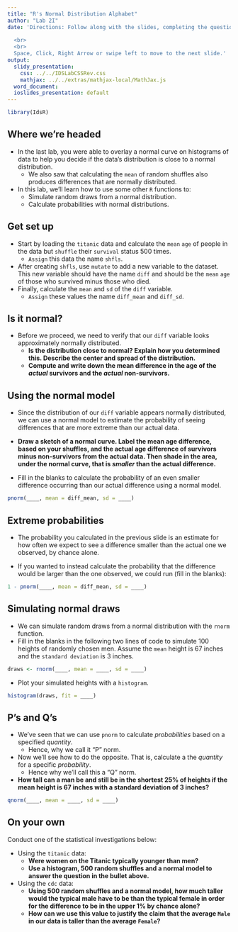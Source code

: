 ```yaml
---
title: "R's Normal Distribution Alphabet"
author: "Lab 2I"
date: 'Directions: Follow along with the slides, completing the questions in <font color=#25679E><b>blue</b></font> on your computer, and answering the questions in **red** in your journal.  
  
  <br>
  <br>
  Space, Click, Right Arrow or swipe left to move to the next slide.'
output:
  slidy_presentation:
    css: ../../IDSLabCSSRev.css
    mathjax: ../../extras/mathjax-local/MathJax.js
  word_document:
  ioslides_presentation: default
---
```


```r
library(IdsR)
```

## Where we're headed

- In the last lab, you were able to overlay a normal curve on histograms of data to help you decide if the data's distribution is close to a normal distribution.
    - We also saw that calculating the `mean` of random shuffles also produces differences that are normally distributed.
- In this lab, we'll learn how to use some other `R` functions to:
    - Simulate random draws from a normal distribution.
    - Calculate probabilities with normal distributions.


## Get set up

- <span class="blue">Start by loading the `titanic` data and calculate the `mean` `age` of people in the data but `shuffle` their `survival` status 500 times.</span>
    - `Assign` this data the name `shfls`.
- <span class="blue">After creating `shfls`, use `mutate` to add a new variable to the dataset. This new variable should have the name `diff` and should be the `mean` `age` of those who survived minus those who died.</span>
- <span class="blue">Finally, calculate the `mean` and `sd` of the `diff` variable.</span>
    - `Assign` these values the name `diff_mean` and `diff_sd`.


## Is it normal?

- Before we proceed, we need to verify that our `diff` variable looks approximately normally distributed.
    - **Is the distribution close to normal? Explain how you determined this. Describe the center and spread of the distribution.**
    - **Compute and write down the mean difference in the age of the _actual_ survivors and the _actual_ non-survivors.**


## Using the normal model

- Since the distribution of our `diff` variable appears normally distributed, we can use a normal model to estimate the probability of seeing differences that are more extreme than our actual data.

- **Draw a sketch of a normal curve. Label the mean age difference, based on your shuffles, and the actual age difference of survivors minus non-survivors from the actual data. Then shade in the area, under the normal curve, that is _smaller_ than the actual difference.**
    
- <span class="blue">Fill in the blanks to calculate the probability of an even smaller difference occurring than our actual difference using a normal model.</span>
```r
pnorm(____, mean = diff_mean, sd = ____)
```


## Extreme probabilities

- The probability you calculated in the previous slide is an estimate for how often we expect to see a difference smaller than the actual one we observed, by chance alone.

- <span class="blue">If you wanted to instead calculate the probability that the difference would be larger than the one observed, we could run (fill in the blanks):</span>
```r
1 - pnorm(____, mean = diff_mean, sd = ____)
```


## Simulating normal draws

- We can simulate random draws from a normal distribution with the `rnorm` function.
- <span class="blue">Fill in the blanks in the following two lines of code to simulate 100 heights of randomly chosen men. Assume the `mean` height is 67 inches and the `standard deviation` is 3 inches. </span> 

```r
draws <- rnorm(____, mean = ____, sd = ____)
```

- <span class="blue">Plot your simulated heights with a `histogram`.</span>

```r
histogram(draws, fit = ____)
```


## P's and Q's

- We've seen that we can use `pnorm` to calculate _probabilities_ based on a specified _quantity_.
    - Hence, why we call it "P" norm.
- Now we'll see how to do the opposite. That is, calculate a the _quantity_ for a specific _probability_.
    - Hence why we'll call this a "Q" norm.
- **How tall can a man be and still be in the shortest 25% of heights if the mean height is 67 inches with a standard deviation of 3 inches?**

```r
qnorm(____, mean = ____, sd = ____)
```

## On your own

Conduct one of the statistical investigations below:

- Using the `titanic` data:
    - **Were women on the Titanic typically younger than men?**
    - **Use a histogram, 500 random shuffles and a normal model to answer the question in the bullet above.**
    
    
- Using the `cdc` data:
    - **Using 500 random shuffles and a normal model, how much taller would the typical male have to be than the typical female in order for the difference to be in the upper 1% by chance alone?**
    - **How can we use this value to justify the claim that the average `Male` in our data is taller than the average `Female`?**
    
    
    
